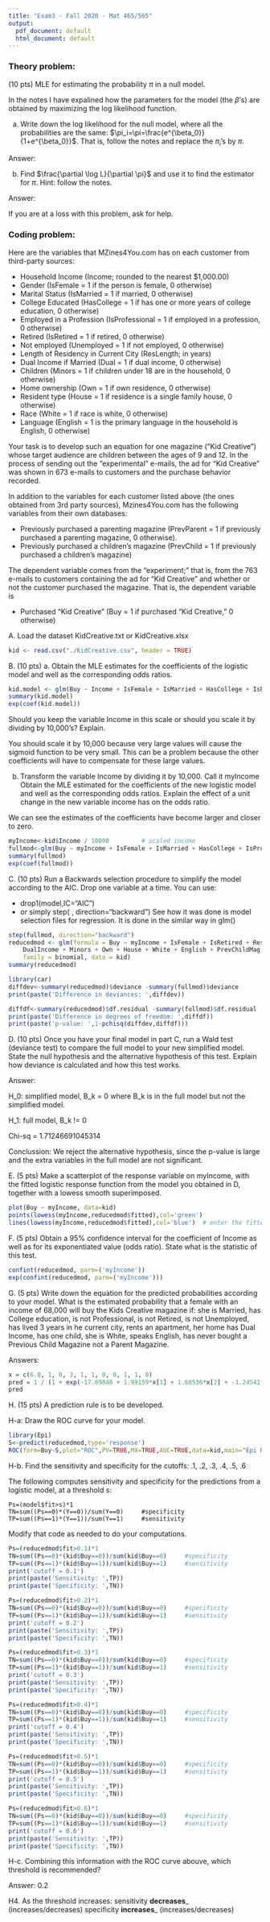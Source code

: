 ---
title: "Exam3 - Fall 2020 - Mat 465/565"
output:
  pdf_document: default
  html_document: default
---

### Theory problem: 
(10 pts) MLE for estimating the probability $\pi$ in a null model.

In the notes I have expalined how the parameters for the model (the $\beta$'s)  are obtained by maximizing the log likelihood function.

a) Write down the log likelihood for the null model, where all the probabilities are the same: $\pi_i=\pi=\frac{e^{\beta_0}}{1+e^{\beta_0}}$.
That is, follow the notes and replace the $\pi_i$'s by $\pi$. 

Answer:


b) Find $\frac{\partial \log L}{\partial \pi}$ and use it to find the estimator for $\pi$. Hint: follow the notes.

Answer:


If you are at a loss with this problem, ask for help.


### Coding problem:
Here are the variables that MZines4You.com has on each customer from third-party sources:

* Household Income (Income; rounded to the nearest $1,000.00)
* Gender (IsFemale = 1 if the person is female, 0 otherwise)
* Marital Status (IsMarried = 1 if married, 0 otherwise)
* College Educated (HasCollege = 1 if has one or more years of college education, 0
otherwise)
* Employed in a Profession (IsProfessional = 1 if employed in a profession, 0 otherwise)
* Retired (IsRetired = 1 if retired, 0 otherwise)
* Not employed (Unemployed = 1 if not employed, 0 otherwise)
* Length of Residency in Current City (ResLength; in years)
* Dual Income if Married (Dual = 1 if dual income, 0 otherwise)
* Children (Minors = 1 if children under 18 are in the household, 0 otherwise)
* Home ownership (Own = 1 if own residence, 0 otherwise)
*  Resident type (House = 1 if residence is a single family house, 0 otherwise)
* Race (White = 1 if race is white, 0 otherwise)
* Language (English = 1 is the primary language in the household is English, 0 otherwise)

Your task is to develop such an equation for one magazine (“Kid Creative”) whose target
audience are children between the ages of 9 and 12. In the process of sending out the
“experimental” e-mails, the ad for “Kid Creative” was shown in 673 e-mails to customers and
the purchase behavior recorded.

In addition to the variables for each customer listed above (the ones obtained from 3rd party
sources), Mzines4You.com has the following variables from their own databases:

* Previously purchased a parenting magazine (PrevParent = 1 if previously purchased a
parenting magazine, 0 otherwise).
* Previously purchased a children’s magazine (PrevChild = 1 if previously purchased a
children’s magazine)

The dependent variable comes from the “experiment;” that is, from the 763 e-mails to customers containing the ad for “Kid Creative” and whether or not the customer purchased the magazine. That is, the dependent variable is

* Purchased “Kid Creative” (Buy = 1 if purchased “Kid Creative,” 0 otherwise)
 
A. Load the dataset KidCreative.txt  or KidCreative.xlsx

```{r}
kid <- read.csv("./KidCreative.csv", header = TRUE)

```
B. (10 pts)
a. Obtain the MLE estimates for the coefficients of the logistic model and well as the
corresponding odds ratios. 

```{r}
kid.model <- glm(Buy ~ Income + IsFemale + IsMarried + HasCollege + IsProfessional + IsRetired + Unemployed + ResidenceLength + DualIncome + Minors + Own + House + White + English + PrevChildMag + PrevParentMag, data=kid, family=binomial)
summary(kid.model)
exp(coef(kid.model))
```
Should you keep the variable Income in this scale or should you scale it by dividing by 10,000’s? Explain.

You should scale it by 10,000 because very large values will cause the sigmoid function to be very small. This can be a problem because the other coefficients will have to compensate for these large values.

b. Transform the variable Income by dividing it by 10,000. Call it myIncome
Obtain the MLE estimated for the coefficients of the new logistic model and well as the corresponding odds ratios. Explain the effect of a unit change in the new variable income has on the odds ratio.

We can see the estimates of the coefficients have become larger and closer to zero.


```{r}
myIncome<-kid$Income / 10000         # scaled income
fullmod<-glm(Buy ~ myIncome + IsFemale + IsMarried + HasCollege + IsProfessional + IsRetired + Unemployed + ResidenceLength + DualIncome + Minors + Own + House + White + English + PrevChildMag + PrevParentMag, data=kid, family=binomial)           # full glm model with myIncome instead of Income
summary(fullmod)
exp(coef(fullmod))
```

C. (10 pts) Run a Backwards selection procedure to simplify the model according to the AIC.
Drop one variable at a time. You can use:

* drop1(model,IC="AIC")
* or simply step(     , direction="backward")  See how it was done is model selection files for regression. It is done in the similar way in glm()

```{r KidCreative}
step(fullmod, direction="backward")
reducedmod <- glm(formula = Buy ~ myIncome + IsFemale + IsRetired + ResidenceLength + 
    DualIncome + Minors + Own + House + White + English + PrevChildMag, 
    family = binomial, data = kid)
summary(reducedmod)

library(car)
diffdev<-summary(reducedmod)$deviance -summary(fullmod)$deviance
print(paste('Difference in deviances: ',diffdev))

diffdf<-summary(reducedmod)$df.residual -summary(fullmod)$df.residual
print(paste('Difference in degrees of freedom: ',diffdf))
print(paste('p-value: ',1-pchisq(diffdev,diffdf)))
```

D. (10 pts) Once you have your final model in part C, run a Wald test (deviance test) to compare
the full model to your new simplified model. State the null hypothesis and the alternative
hypothesis of this test. Explain how deviance is calculated and how this test works.

Answer:

H_0: simplified model, B_k = 0 where B_k is in the full model but not the simplified model.

H_1: full model, B_k != 0

Chi-sq = 1.71246691045314

Conclussion: We reject the alternative hypothesis, since the p-value is large and the extra variables 
in the full model are not significant.


E. (5 pts) Make a scatterplot of the response variable on myIncome, with the fitted logistic response
function from the model you obtained in D, together with a lowess smooth superimposed.

```{r}
plot(Buy ~ myIncome, data=kid)
points(lowess(myIncome,reducedmod$fitted),col='green')
lines(lowess(myIncome,reducedmod$fitted),col='blue')  # enter the fitted values from your model
```

F. (5 pts) Obtain a 95% confidence interval for the coefficient of Income as well as for its
exponentiated value (odds ratio). State what is the statistic of this test.

```{r}
confint(reducedmod, parm=('myIncome'))
exp(confint(reducedmod, parm=('myIncome')))
```

G. (5 pts) Write down the equation for the predicted probabilities according to your model. What
is the estimated probability that a female with an income of 68,000 will buy the Kids Creative
magazine if: she is Married, has College education, is not Professional, is not Retired, is not
Unemployed, has lived 3 years in he current city, rents an apartment, her home has Dual Income,
has one child, she is White, speaks English, has never bought a Previous Child Magazine not a
Parent Magazine.


Answers:

```{r}
x = c(6.8, 1, 0, 3, 1, 1, 0, 0, 1, 1, 0)
pred = 1 / (1 + exp(-17.69848 + 1.99159*x[1] + 1.60536*x[2] + -1.24541*x[3] + 0.02501*x[4] + 0.76534*x[5] + 1.20598*x[6] + 1.24178*x[7] + -0.93442*x[8] + 1.86036*x[9] + 1.62270*x[10] + 1.63456*x[11]))
pred
```

H. (15 pts) A prediction rule is to be developed.

H-a: Draw the ROC curve for your model. 


```{r}
library(Epi)
S<-predict(reducedmod,type='response')
ROC(form=Buy~S,plot="ROC",PV=TRUE,MX=TRUE,AUC=TRUE,data=kid,main="Epi ROC plot")

```


H-b. Find the sensitivity and specificity for the cutoffs: .1, .2, .3, .4, .5, .6

The following computes sensitivity and specificity for the predictions from a logistic model, at a threshold s:
```
Ps=(model$fit>s)*1
TN=sum((Ps==0)*(Y==0))/sum(Y==0)     #specificity 
TP=sum((Ps==1)*(Y==1))/sum(Y==1)     #sensitivity
```
Modify that code as needed to do your computations.

```{r}
Ps=(reducedmod$fit>0.1)*1
TN=sum((Ps==0)*(kid$Buy==0))/sum(kid$Buy==0)     #specificity
TP=sum((Ps==1)*(kid$Buy==1))/sum(kid$Buy==1)     #sensitivity
print('cutoff = 0.1')
print(paste('Sensitivity: ',TP))
print(paste('Specificity: ',TN))

Ps=(reducedmod$fit>0.2)*1
TN=sum((Ps==0)*(kid$Buy==0))/sum(kid$Buy==0)     #specificity
TP=sum((Ps==1)*(kid$Buy==1))/sum(kid$Buy==1)     #sensitivity
print('cutoff = 0.2')
print(paste('Sensitivity: ',TP))
print(paste('Specificity: ',TN))

Ps=(reducedmod$fit>0.3)*1
TN=sum((Ps==0)*(kid$Buy==0))/sum(kid$Buy==0)     #specificity
TP=sum((Ps==1)*(kid$Buy==1))/sum(kid$Buy==1)     #sensitivity
print('cutoff = 0.3')
print(paste('Sensitivity: ',TP))
print(paste('Specificity: ',TN))

Ps=(reducedmod$fit>0.4)*1
TN=sum((Ps==0)*(kid$Buy==0))/sum(kid$Buy==0)     #specificity
TP=sum((Ps==1)*(kid$Buy==1))/sum(kid$Buy==1)     #sensitivity
print('cutoff = 0.4')
print(paste('Sensitivity: ',TP))
print(paste('Specificity: ',TN))

Ps=(reducedmod$fit>0.5)*1
TN=sum((Ps==0)*(kid$Buy==0))/sum(kid$Buy==0)     #specificity
TP=sum((Ps==1)*(kid$Buy==1))/sum(kid$Buy==1)     #sensitivity
print('cutoff = 0.5')
print(paste('Sensitivity: ',TP))
print(paste('Specificity: ',TN))

Ps=(reducedmod$fit>0.6)*1
TN=sum((Ps==0)*(kid$Buy==0))/sum(kid$Buy==0)     #specificity
TP=sum((Ps==1)*(kid$Buy==1))/sum(kid$Buy==1)     #sensitivity
print('cutoff = 0.6')
print(paste('Sensitivity: ',TP))
print(paste('Specificity: ',TN))
```
H-c. Combining this information with the ROC curve abouve, which threshold is recommended?

Answer: 0.2

H4. As the threshold increases:
sensitivity __decreases___ (increases/decreases)
specificity __increases___ (increases/decreases)
